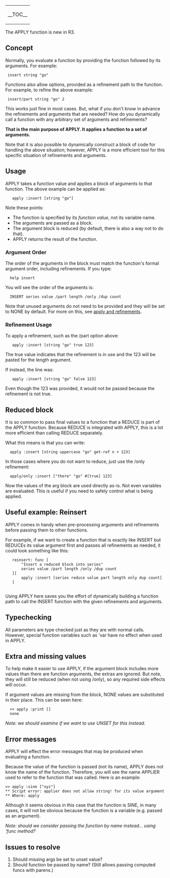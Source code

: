 {| align="right"
| __TOC__
|}
The APPLY function is new in R3.

==Concept==

Normally, you evaluate a function by providing the function followed by its arguments. For example:

  insert string "go"

Functions also allow options, provided as a refinement path to the function. For example, to refine the above example:

  insert/part string "go" 2

This works just fine in most cases. But, what if you don't know in advance the refinements and arguments that are needed? How do you dynamically call a function with any arbitrary set of arguments and refinements?

'''That is the main purpose of APPLY. It applies a function to a set of arguments.'''

Note that it is also possible to dynamically construct a block of code for handling the above situation; however, APPLY is a more efficient tool for this specific situation of refinements and arguments.

==Usage==

APPLY takes a function value and applies a block of arguments to that function. The above example can be applied as:

    apply :insert [string "go"]

Note these points:

*The function is specified by its ''function value'', not its variable name.
*The arguments are passed as a block.
*The argument block is reduced (by default, there is also a way not to do that).
*APPLY returns the result of the function.

===Argument Order===

The order of the arguments in the block must match the function's formal argument order, including refinements. If you type:

   help insert

You will see the order of the arguments is:

   INSERT series value /part length /only /dup count

Note that unused arguments do not need to be provided and they will be set to NONE by default. For more on this, see [[Forgoing_faux_pas#apply_and_refinements|apply and refinements]].

===Refinement Usage===

To apply a refinement, such as the /part option above:

    apply :insert [string "go" true 123]

The true value indicates that the refinement is in use and the 123 will be pasted for the length argument.

If instead, the line was:

    apply :insert [string "go" false 123]

Even though the 123 was provided, it would not be passed because the refinement is not true.

==Reduced block==

It is so common to pass final values to a function that a REDUCE is part of the APPLY function. Because REDUCE is integrated with APPLY, this is a lot more efficient than calling REDUCE separately.

What this means is that you can write:

   apply :insert [string uppercase "go" get-ref n + 123]

In those cases where you do not want to reduce, just use the /only refinement:

   apply/only :insert ["there" "go" #[true] 123]

Now the values of the arg block are used directly as-is. Not even variables are evaluated. This is useful if you need to safely control what is being applied.

==Useful example: Reinsert==

APPLY comes in handy when pre-processing arguments and refinements before passing them to other functions.

For example, if we want to create a function that is exactly like INSERT but REDUCEs its value argument first and passes all refinements as needed, it could look something like this:

    reinsert: func [
        "Insert a reduced block into series"
        series value /part length /only /dup count
    ][
        apply :insert [series reduce value part length only dup count]
    ]
    

Using APPLY here saves you the effort of dynamically building a function path to call the INSERT function with the given refinements and arguments.

==Typechecking==

All parameters are type checked just as they are with normal calls. However, special function variables such as 'var have no effect when used in APPLY.

==Extra and missing values==

To help make it easier to use APPLY, if the argument block includes more values than there are function arguments, the extras are ignored. But note, they will still be reduced (when not using /only), so any required side effects will occur.

If argument values are missing from the block, NONE values are substituted in their place. This can be seen here:

   >> apply :print []
   none

''Note: we should examine if we want to use UNSET for this instead.''

==Error messages==

APPLY will effect the error messages that may be produced when evaluating a function.

Because the value of the function is passed (not its name), APPLY does not know the name of the function. Therefore, you will see the name APPLIER used to refer to the function that was called. Here is an example:

 >> apply :sine ["xyz"]
 ** Script error: applier does not allow string! for its value argument
 ** Where: apply

Although it seems obvious in this case that the function is SINE, in many cases, it will not be obvious because the function is a variable (e.g. passed as an argument).

''Note: should we consider passing the function by name instead... using 'func method?''

==Issues to resolve==

#Should missing args be set to unset value?
#Should function be passed by name? (Still allows passing computed funcs with parens.)